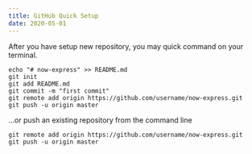 ```yaml
---
title: GitHub Quick Setup
date: 2020-05-01
---
```


After you have setup new repository, you may quick command on your terminal.

```
echo "# now-express" >> README.md
git init
git add README.md
git commit -m "first commit"
git remote add origin https://github.com/username/now-express.git
git push -u origin master
```

…or push an existing repository from the command line
```
git remote add origin https://github.com/username/now-express.git
git push -u origin master
```

